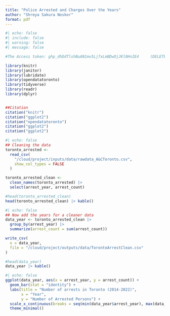 ```yaml
---
title: "Police Arrested and Charges Over the Years"
author: "Shreya Sakura Noskor"
format: pdf
---
```

```r
#| echo: false
#| include: false
#| warning: false
#| message: false

#The Access token: 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     (DELETEEEEEE)

library(knitr)
library(janitor)
library(lubridate)
library(opendatatoronto)
library(tidyverse)
library(readr)
library(dplyr)


##Citation
citation("knitr")
citation("ggplot2")
citation("opendatatoronto")
citation("ggplot2")
citation("ggplot2")
```


```r
#| echo: false
## Cleaning the data
toronto_arrested <-
  read_csv(
    "/cloud/project/inputs/data/rawdata_A&CToronto.csv",
    show_col_types = FALSE
  )

toronto_arrested_clean <-
  clean_names(toronto_arrested) |>
  select(arrest_year, arrest_count)

#head(toronto_arrested_clean)
head(toronto_arrested_clean) |> kable()
```


```r
#| echo: false
## Now add the years for a cleaner data
data_year <- toronto_arrested_clean |>
  group_by(arrest_year) |>
  summarize(arrest_count = sum(arrest_count))

write_csv(
  x = data_year,
  file = "/cloud/project/outputs/data/TorontoArrestClean.csv"
)

#head(data_year)
data_year |> kable()

```


```r
#| echo: false
ggplot(data_year, aes(x = arrest_year, y = arrest_count)) +
  geom_bar(stat = "identity") +
  labs(title = "Number of arrests in Toronto (2014-2022)",
       x = "Year",
       y = "Number of Arrested Persons") +
  scale_x_continuous(breaks = seq(min(data_year$arrest_year), max(data_year$arrest_count), by = 1))+
  theme_minimal()

```

